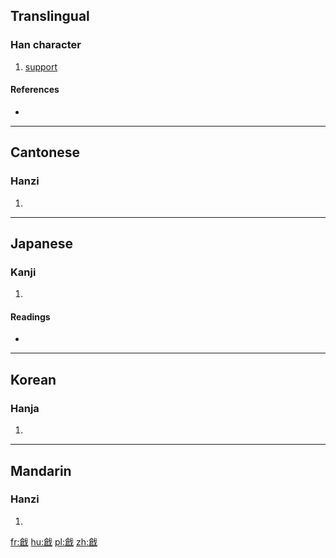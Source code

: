 {{also|戗}}
==Translingual==

===Han character===
{{Han char|rn=62|rad=戈|as=10|sn=14|four=8365<sub>0</sub>|canj=人口戈 (ORI)}}

# [[support]]

====References====
* {{Han ref|kx=0413.250|dkj=11632|dj=0756.270|hdz=21410.100|uh=6227|ud=25127|bh=E1D7|bd=57815}}

----

==Cantonese==

===Hanzi===
{{yue-hanzi|jyut=|y=cheung3|sim=戗}}

# {{defn|lang=yue|sort=戈10}}

----

==Japanese==

===Kanji===
{{ja-kanji|grade=|rs=戈10}}

# {{defn|lang=ja|sort=戈10}}

====Readings====
* {{ja-readings|on=[[そう]] (sō)|kun=[[はじめる]] (hajimeru), [[きず]] (kizu)}}

----

==Korean==

===Hanja===
{{ko-hanja|hangeul=창|eumhun=|rv=chang|mr=ch'ang|y=chang}}

# {{defn|lang=ko|sort=戈10}}

----

==Mandarin==

===Hanzi===
{{cmn-hanzi|sim=戗|pin=[[chuāng]] ([[chuang1]])|wg=ch'uang<sup>1</sup>}}

# {{defn|lang=cmn|sort=戈10}}

[[fr:戧]]
[[hu:戧]]
[[pl:戧]]
[[zh:戧]]
